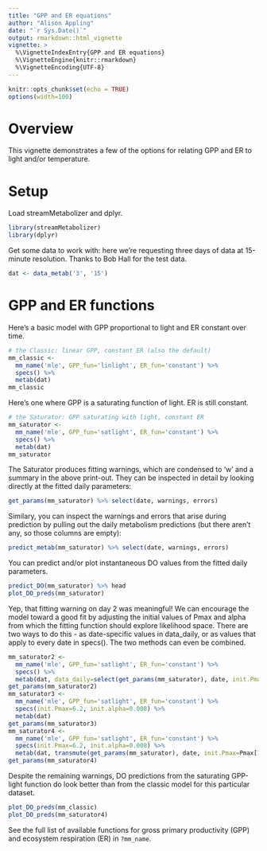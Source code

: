 ```yaml
---
title: "GPP and ER equations"
author: "Alison Appling"
date: "`r Sys.Date()`"
output: rmarkdown::html_vignette
vignette: >
  %\VignetteIndexEntry{GPP and ER equations}
  %\VignetteEngine{knitr::rmarkdown}
  %\VignetteEncoding{UTF-8}
---
```



```r
knitr::opts_chunk$set(echo = TRUE)
options(width=100)
```

# Overview

This vignette demonstrates a few of the options for relating GPP and ER to light
and/or temperature.

# Setup

Load streamMetabolizer and dplyr.

```r
library(streamMetabolizer)
library(dplyr)
```

Get some data to work with: here we're requesting three days of data at
15-minute resolution. Thanks to Bob Hall for the test data.

```r
dat <- data_metab('3', '15')
```

# GPP and ER functions

Here's a basic model with GPP proportional to light and ER constant over time.

```r
# the Classic: linear GPP, constant ER (also the default)
mm_classic <- 
  mm_name('mle', GPP_fun='linlight', ER_fun='constant') %>% 
  specs() %>%
  metab(dat)
mm_classic
```

Here's one where GPP is a saturating function of light. ER is still constant.

```r
# the Saturator: GPP saturating with light, constant ER
mm_saturator <- 
  mm_name('mle', GPP_fun='satlight', ER_fun='constant') %>% 
  specs() %>%
  metab(dat)
mm_saturator
```

The Saturator produces fitting warnings, which are condensed to 'w' and a
summary in the above print-out. They can be inspected in detail by looking
directly at the fitted daily parameters:

```r
get_params(mm_saturator) %>% select(date, warnings, errors)
```

Similary, you can inspect the warnings and errors that arise during prediction
by pulling out the daily metabolism predictions (but there aren't any, so those
columns are empty):

```r
predict_metab(mm_saturator) %>% select(date, warnings, errors)
```

You can predict and/or plot instantaneous DO values from the fitted daily parameters.
```r
predict_DO(mm_saturator) %>% head
plot_DO_preds(mm_saturator)
```

Yep, that fitting warning on day 2 was meaningful! We can encourage the model
toward a good fit by adjusting the initial values of Pmax and alpha from which
the fitting function should explore likelihood space. There are two ways to do
this - as date-specific values in data_daily, or as values that apply to every
date in specs(). The two methods can even be combined.

```r
mm_saturator2 <- 
  mm_name('mle', GPP_fun='satlight', ER_fun='constant') %>% 
  specs() %>%
  metab(dat, data_daily=select(get_params(mm_saturator), date, init.Pmax=Pmax, init.alpha=alpha))
get_params(mm_saturator2)
mm_saturator3 <- 
  mm_name('mle', GPP_fun='satlight', ER_fun='constant') %>% 
  specs(init.Pmax=6.2, init.alpha=0.008) %>%
  metab(dat)
get_params(mm_saturator3)
mm_saturator4 <- 
  mm_name('mle', GPP_fun='satlight', ER_fun='constant') %>% 
  specs(init.Pmax=6.2, init.alpha=0.008) %>%
  metab(dat, transmute(get_params(mm_saturator), date, init.Pmax=Pmax[1], init.alpha=alpha[1])[2,])
get_params(mm_saturator4)
```

Despite the remaining warnings, DO predictions from the saturating GPP-light
function do look better than from the classic model for this particular dataset.

```r
plot_DO_preds(mm_classic)
plot_DO_preds(mm_saturator4)
```

See the full list of available functions for gross primary productivity (GPP) and
ecosystem respiration (ER) in `?mm_name`.
